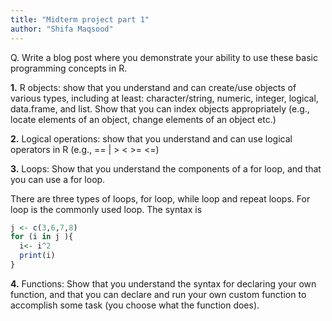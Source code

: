 ```yaml
---
title: "Midterm project part 1"
author: "Shifa Maqsood"
---
```


Q. Write a blog post where you demonstrate your ability to use these basic programming concepts in R.

**1.**  R objects: show that you understand and can create/use objects of various types, including at least: character/string, numeric, integer, logical, data.frame, and list. Show that you can index objects appropriately (e.g., locate elements of an object, change elements of an object etc.)

**2.**  Logical operations: show that you understand and can use logical operators in R (e.g., == \| \> \< \>= \<=)


**3.**  Loops: Show that you understand the components of a for loop, and that you can use a for loop.

There are three types of loops, for loop, while loop and repeat loops. 
For loop is the commonly used loop.
The syntax is 


```r

j <- c(3,6,7,8)
for (i in j ){
  i<- i^2 
  print(i)
}


```

**4.** Functions: Show that you understand the syntax for declaring your own function, and that you can declare and run your own custom function to accomplish some task (you choose what the function does).
